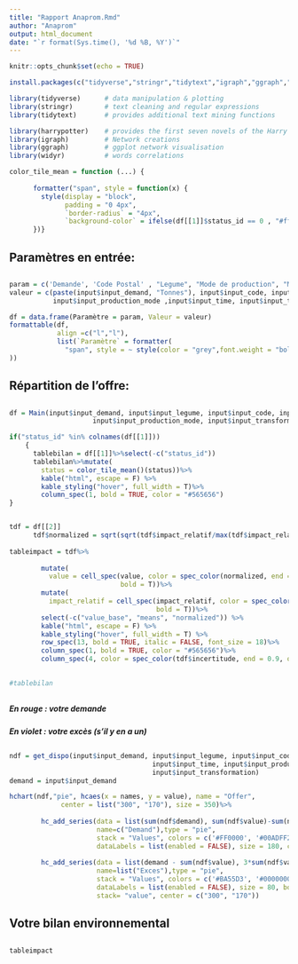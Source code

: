 ```yaml
---
title: "Rapport Anaprom.Rmd"
author: "Anaprom"
output: html_document
date: "`r format(Sys.time(), '%d %B, %Y')`"
---
```


```r
knitr::opts_chunk$set(echo = TRUE)
```

```r
install.packages(c("tidyverse","stringr","tidytext","igraph","ggraph","widyr"))
```

```r
library(tidyverse)      # data manipulation & plotting
library(stringr)        # text cleaning and regular expressions
library(tidytext)       # provides additional text mining functions

library(harrypotter)    # provides the first seven novels of the Harry Potter series
library(igraph)         # Network creations
library(ggraph)         # ggplot network visualisation
library(widyr)          # words correlations

color_tile_mean = function (...) {
     
      formatter("span", style = function(x) {
        style(display = "block",
              padding = "0 4px", 
              `border-radius` = "4px", 
              `background-color` = ifelse(df[[1]]$status_id == 0 , "#ff7f7f", "#ADFF2F"))
      })}

```
## Paramètres en entrée:
## 
```r
param = c('Demande', 'Code Postal' , "Legume", "Mode de production", "Mois", "Transformation")
valeur = c(paste(input$input_demand, "Tonnes"), input$input_code, input$input_legume,
           input$input_production_mode ,input$input_time, input$input_transformation)

df = data.frame(Paramètre = param, Valeur = valeur)
formattable(df, 
            align =c("l","l"), 
            list(`Paramètre` = formatter(
              "span", style = ~ style(color = "grey",font.weight = "bold")) 
))

```

## Répartition de l'offre:
## 
```r

df = Main(input$input_demand, input$input_legume, input$input_code, input$input_time,
                     input$input_production_mode, input$input_transformation)

if("status_id" %in% colnames(df[[1]]))
    {
      tablebilan = df[[1]]%>%select(-c("status_id"))
      tablebilan%>%mutate(
        status = color_tile_mean()(status))%>%
        kable("html", escape = F) %>%
        kable_styling("hover", full_width = T)%>%
        column_spec(1, bold = TRUE, color = "#565656")
}


tdf = df[[2]] 
      tdf$normalized = sqrt(sqrt(tdf$impact_relatif/max(tdf$impact_relatif)))
      
tableimpact = tdf%>%
        
        mutate(
          value = cell_spec(value, color = spec_color(normalized, end = 0.9, option = "D", direction =-1),
                            bold = T))%>%
        mutate(
          impact_relatif = cell_spec(impact_relatif, color = spec_color(normalized, end = 0.9, option = "D", direction =-1),
                                     bold = T))%>%
        select(-c("value_base", "means", "normalized")) %>%
        kable("html", escape = F) %>%
        kable_styling("hover", full_width = T) %>%
        row_spec(13, bold = TRUE, italic = FALSE, font_size = 18)%>%
        column_spec(1, bold = TRUE, color = "#565656")%>%
        column_spec(4, color = spec_color(tdf$incertitude, end = 0.9, option = "D", direction =-1))
      

#tablebilan
```
##
##### En rouge : votre demande
##### En violet : votre excès (s'il y en a un)

## 
```r
ndf = get_dispo(input$input_demand, input$input_legume, input$input_code,
                                    input$input_time, input$input_production_mode,
                                    input$input_transformation)
demand = input$input_demand

hchart(ndf,"pie", hcaes(x = names, y = value), name = "Offer",
             center = list("300", "170"), size = 350)%>%
        
        hc_add_series(data = list(sum(ndf$demand), sum(ndf$value)-sum(ndf$demand)),
                      name=c("Demand"),type = "pie",
                      stack = "Values", colors = c('#FF0000', '#00ADFF2F'), 
                      dataLabels = list(enabled = FALSE), size = 180, center = c("300", "170"))%>%
        
        hc_add_series(data = list(demand - sum(ndf$value), 3*sum(ndf$value)),
                      name=list("Exces"),type = "pie",
                      stack = "Values", colors = c('#BA55D3', '#00000000'), 
                      dataLabels = list(enabled = FALSE), size = 80, borderColor = "white", borderWidth = 0,
                      stack= "value", center = c("300", "170"))
```

## Votre bilan environnemental
## 
```r
tableimpact
```
